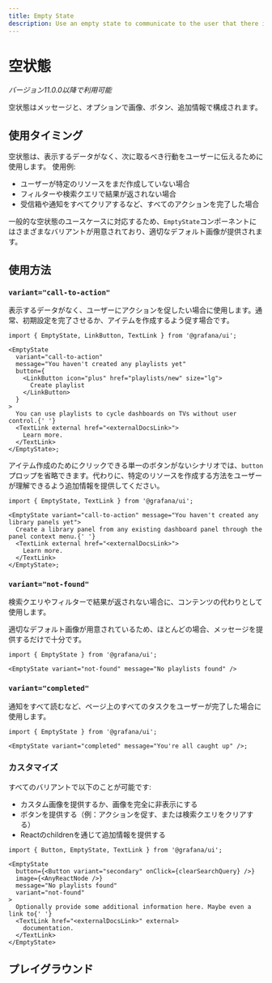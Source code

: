 ```yaml
---
title: Empty State
description: Use an empty state to communicate to the user that there is no data to display, or that a search query returned no results.
---
```


# 空状態 <Badge text='ready' color='green'></Badge> <StorybookLink path='/story/general-emptystate--basic'/>

_バージョン11.0.0以降で利用可能_

空状態はメッセージと、オプションで画像、ボタン、追加情報で構成されます。

## 使用タイミング

空状態は、表示するデータがなく、次に取るべき行動をユーザーに伝えるために使用します。
使用例:

- ユーザーが特定のリソースをまだ作成していない場合
- フィルターや検索クエリで結果が返されない場合
- 受信箱や通知をすべてクリアするなど、すべてのアクションを完了した場合

一般的な空状態のユースケースに対応するため、`EmptyState`コンポーネントにはさまざまなバリアントが用意されており、適切なデフォルト画像が提供されます。

## 使用方法

### `variant="call-to-action"`

表示するデータがなく、ユーザーにアクションを促したい場合に使用します。通常、初期設定を完了させるか、アイテムを作成するよう促す場合です。

```tsx
import { EmptyState, LinkButton, TextLink } from '@grafana/ui';

<EmptyState
  variant="call-to-action"
  message="You haven't created any playlists yet"
  button={
    <LinkButton icon="plus" href="playlists/new" size="lg">
      Create playlist
    </LinkButton>
  }
>
  You can use playlists to cycle dashboards on TVs without user control.{' '}
  <TextLink external href="<externalDocsLink>">
    Learn more.
  </TextLink>
</EmptyState>;
```

アイテム作成のためにクリックできる単一のボタンがないシナリオでは、`button`プロップを省略できます。代わりに、特定のリソースを作成する方法をユーザーが理解できるよう追加情報を提供してください。

```tsx
import { EmptyState, TextLink } from '@grafana/ui';

<EmptyState variant="call-to-action" message="You haven't created any library panels yet">
  Create a library panel from any existing dashboard panel through the panel context menu.{' '}
  <TextLink external href="<externalDocsLink>">
    Learn more.
  </TextLink>
</EmptyState>;
```

### `variant="not-found"`

検索クエリやフィルターで結果が返されない場合に、コンテンツの代わりとして使用します。

適切なデフォルト画像が用意されているため、ほとんどの場合、メッセージを提供するだけで十分です。

```tsx
import { EmptyState } from '@grafana/ui';

<EmptyState variant="not-found" message="No playlists found" />
```

### `variant="completed"`

通知をすべて読むなど、ページ上のすべてのタスクをユーザーが完了した場合に使用します。

```tsx
import { EmptyState } from '@grafana/ui';

<EmptyState variant="completed" message="You're all caught up" />;
```

### カスタマイズ

すべてのバリアントで以下のことが可能です:

- カスタム画像を提供するか、画像を完全に非表示にする
- ボタンを提供する（例：アクションを促す、または検索クエリをクリアする）
- Reactのchildrenを通じて追加情報を提供する

```tsx
import { Button, EmptyState, TextLink } from '@grafana/ui';

<EmptyState
  button={<Button variant="secondary" onClick={clearSearchQuery} />}
  image={<AnyReactNode />}
  message="No playlists found"
  variant="not-found"
>
  Optionally provide some additional information here. Maybe even a link to{' '}
  <TextLink href="<externalDocsLink>" external>
    documentation.
  </TextLink>
</EmptyState>
```

## プレイグラウンド

<ComponentEmbed height={500} path="/story/general-emptystate--basic" />